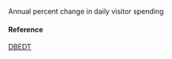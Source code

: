 Annual percent change in daily visitor spending

#### Reference

[DBEDT](http://dbedt.hawaii.gov/economic/databook/db2016/)